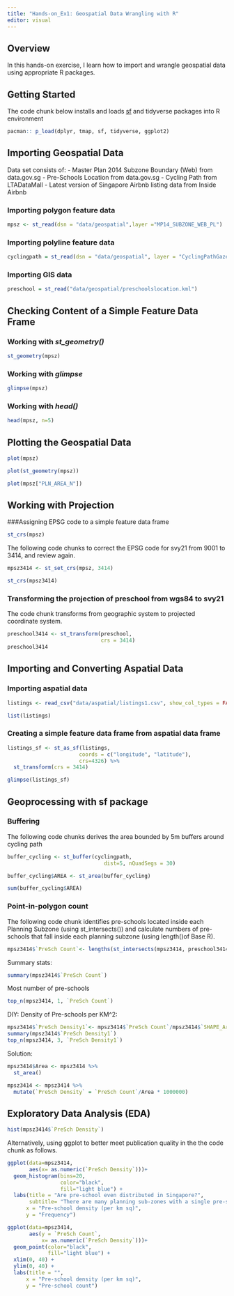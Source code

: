 ```yaml
---
title: "Hands-on_Ex1: Geospatial Data Wrangling with R"
editor: visual
---
```


## Overview

In this hands-on exercise, I learn how to import and wrangle geospatial data using appropriate R packages.

## Getting Started

The code chunk below installs and loads [sf](https://cran.r-project.org/web/packages/sf/sf.pdf) and tidyverse packages into R environment

```r
pacman:: p_load(dplyr, tmap, sf, tidyverse, ggplot2)
```

## Importing Geospatial Data

Data set consists of: - Master Plan 2014 Subzone Boundary (Web) from data.gov.sg - Pre-Schools Location from data.gov.sg - Cycling Path from LTADataMall - Latest version of Singapore Airbnb listing data from Inside Airbnb

### Importing polygon feature data

```r
mpsz <- st_read(dsn = "data/geospatial",layer ="MP14_SUBZONE_WEB_PL")
```

### Importing polyline feature data

```r
cyclingpath = st_read(dsn = "data/geospatial", layer = "CyclingPathGazette")
```

### Importing GIS data

```r
preschool = st_read("data/geospatial/preschoolslocation.kml")
```

## Checking Content of a Simple Feature Data Frame

### Working with *st_geometry()*

```r
st_geometry(mpsz)
```

### Working with *glimpse*

```r
glimpse(mpsz)
```

### Working with *head()*

```r
head(mpsz, n=5)
```

## Plotting the Geospatial Data

```r
plot(mpsz)
```

```r
plot(st_geometry(mpsz))
```

```r
plot(mpsz["PLN_AREA_N"])
```

## Working with Projection

###Assigning EPSG code to a simple feature data frame

```r
st_crs(mpsz)
```

The following code chunks to correct the EPSG code for svy21 from 9001 to 3414, and review again.

```r
mpsz3414 <- st_set_crs(mpsz, 3414)
```

```r
st_crs(mpsz3414)
```

### Transforming the projection of preschool from wgs84 to svy21

The code chunk transforms from geographic system to projected coordinate system.

```r
preschool3414 <- st_transform(preschool, 
                              crs = 3414)
preschool3414
```

## Importing and Converting Aspatial Data

### Importing aspatial data

```r
listings <- read_csv("data/aspatial/listings1.csv", show_col_types = FALSE)
```

```r
list(listings)
```

### Creating a simple feature data frame from aspatial data frame

```r
listings_sf <- st_as_sf(listings, 
                       coords = c("longitude", "latitude"),
                       crs=4326) %>%
  st_transform(crs = 3414)
```

```r
glimpse(listings_sf)
```

## Geoprocessing with sf package

### Buffering

The following code chunks derives the area bounded by 5m buffers around cycling path

```r
buffer_cycling <- st_buffer(cyclingpath, 
                               dist=5, nQuadSegs = 30)
```

```r
buffer_cycling$AREA <- st_area(buffer_cycling)
```

```r
sum(buffer_cycling$AREA)
```

### Point-in-polygon count

The following code chunk identifies pre-schools located inside each Planning Subzone (using st_intersects()) and calculate numbers of pre-schools that fall inside each planning subzone (using length()of Base R).

```r
mpsz3414$`PreSch Count`<- lengths(st_intersects(mpsz3414, preschool3414))
```

Summary stats:

```r
summary(mpsz3414$`PreSch Count`)
```

Most number of pre-schools

```r
top_n(mpsz3414, 1, `PreSch Count`)
```

DIY: Density of Pre-schools per KM\^2:

```r
mpsz3414$`PreSch Density1`<- mpsz3414$`PreSch Count`/mpsz3414$`SHAPE_Area` * 1000000
summary(mpsz3414$`PreSch Density1`)
top_n(mpsz3414, 3, `PreSch Density1`)
```

Solution:

```r
mpsz3414$Area <- mpsz3414 %>%
  st_area()
```

```r
mpsz3414 <- mpsz3414 %>%
  mutate(`PreSch Density` = `PreSch Count`/Area * 1000000)
```

## Exploratory Data Analysis (EDA)

```r
hist(mpsz3414$`PreSch Density`)
```

Alternatively, using ggplot to better meet publication quality in the the code chunk as follows.

```r
ggplot(data=mpsz3414, 
       aes(x= as.numeric(`PreSch Density`)))+
  geom_histogram(bins=20, 
                 color="black", 
                 fill="light blue") +
  labs(title = "Are pre-school even distributed in Singapore?",
       subtitle= "There are many planning sub-zones with a single pre-school, on the other hand, \nthere are two planning sub-zones with at least 20 pre-schools",
      x = "Pre-school density (per km sq)",
      y = "Frequency")
```

```r
ggplot(data=mpsz3414, 
       aes(y = `PreSch Count`, 
           x= as.numeric(`PreSch Density`)))+
  geom_point(color="black", 
             fill="light blue") +
  xlim(0, 40) +
  ylim(0, 40) +
  labs(title = "",
      x = "Pre-school density (per km sq)",
      y = "Pre-school count")
```
